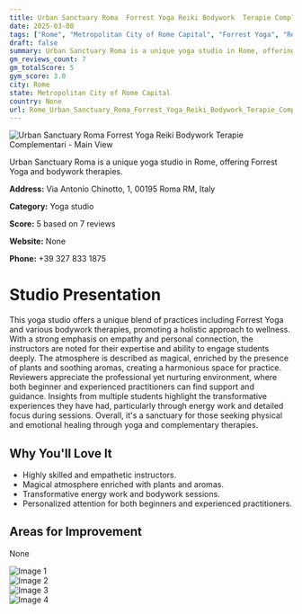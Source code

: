 ```yaml
---
title: Urban Sanctuary Roma  Forrest Yoga Reiki Bodywork  Terapie Complementari
date: 2025-03-08
tags: ["Rome", "Metropolitan City of Rome Capital", "Forrest Yoga", "Reiki", "bodywork", "atmosphere", "professionalism", "Rome"]  
draft: false
summary: Urban Sanctuary Roma is a unique yoga studio in Rome, offering Forrest Yoga and bodywork therapies.
gm_reviews_count: 7
gm_totalScore: 5
gym_score: 3.0
city: Rome
state: Metropolitan City of Rome Capital
country: None
url: Rome_Urban_Sanctuary_Roma_Forrest_Yoga_Reiki_Bodywork_Terapie_Complementari
---
```


<div className="aspect-[16/9] relative my-8">
  <img 
    src="https://lh5.googleusercontent.com/p/AF1QipMNPuVDFTjY7pH0XsaiVlmNaOwSoplW-MOWGfyr=w1920-h1080-k-no"
    alt="Urban Sanctuary Roma  Forrest Yoga Reiki Bodywork  Terapie Complementari - Main View"
    className="object-cover absolute inset-0 w-full h-full rounded-lg"
  />
</div>

Urban Sanctuary Roma is a unique yoga studio in Rome, offering Forrest Yoga and bodywork therapies.

**Address:** Via Antonio Chinotto, 1, 00195 Roma RM, Italy

**Category:** Yoga studio

**Score:** 5 based on 7 reviews

**Website:** None

**Phone:** +39 327 833 1875

# Studio Presentation

This yoga studio offers a unique blend of practices including Forrest Yoga and various bodywork therapies, promoting a holistic approach to wellness. With a strong emphasis on empathy and personal connection, the instructors are noted for their expertise and ability to engage students deeply. The atmosphere is described as magical, enriched by the presence of plants and soothing aromas, creating a harmonious space for practice. Reviewers appreciate the professional yet nurturing environment, where both beginner and experienced practitioners can find support and guidance. Insights from multiple students highlight the transformative experiences they have had, particularly through energy work and detailed focus during sessions. Overall, it's a sanctuary for those seeking physical and emotional healing through yoga and complementary therapies.



## Why You'll Love It

- Highly skilled and empathetic instructors.
- Magical atmosphere enriched with plants and aromas.
- Transformative energy work and bodywork sessions.
- Personalized attention for both beginners and experienced practitioners.

## Areas for Improvement

None

<div className="grid grid-cols-1 xl:grid-cols-2 gap-4 my-8">
<div className="aspect-[4/3] relative"><img src="https://lh5.googleusercontent.com/p/AF1QipN4jQigimXsffVWVEQTAxzFyKx5AUUzcyns4uqf=w1920-h1080-k-no" alt="Image 1" className="object-cover absolute inset-0 w-full h-full rounded-lg" /></div>
<div className="aspect-[4/3] relative"><img src="https://lh5.googleusercontent.com/p/AF1QipNnMVtWnc8aC4fHBMvsdqGU3ptrdRrPILnvVC1O=w1920-h1080-k-no" alt="Image 2" className="object-cover absolute inset-0 w-full h-full rounded-lg" /></div>
<div className="aspect-[4/3] relative"><img src="https://lh5.googleusercontent.com/p/AF1QipNby5sYoq9wIlQrNA3CA34CjnCmDPp0wCbtfPFo=w1920-h1080-k-no" alt="Image 3" className="object-cover absolute inset-0 w-full h-full rounded-lg" /></div>
<div className="aspect-[4/3] relative"><img src="https://lh5.googleusercontent.com/p/AF1QipN2oAdlJT3HDBeh9qHPuopAas2RGGUXe7hSnoZ8=w1920-h1080-k-no" alt="Image 4" className="object-cover absolute inset-0 w-full h-full rounded-lg" /></div>
</div>